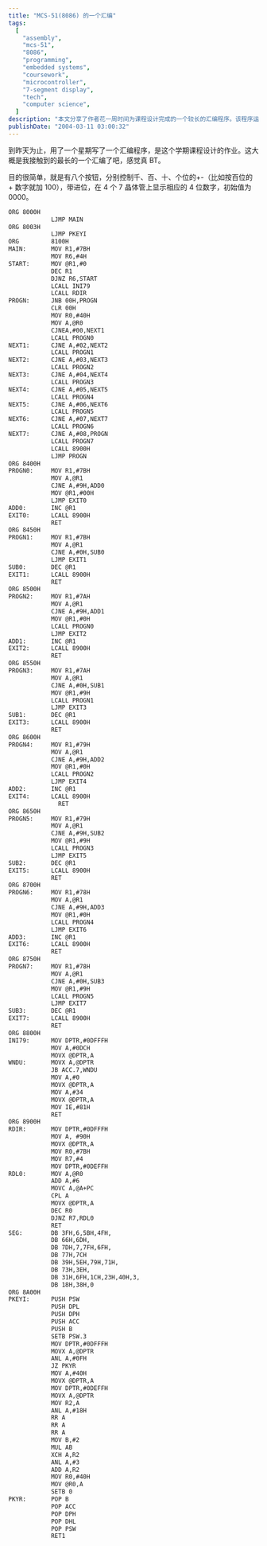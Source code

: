 ```yaml
---
title: "MCS-51(8086) 的一个汇编"
tags:
  [
    "assembly",
    "mcs-51",
    "8086",
    "programming",
    "embedded systems",
    "coursework",
    "microcontroller",
    "7-segment display",
    "tech",
    "computer science",
  ]
description: "本文分享了作者花一周时间为课程设计完成的一个较长的汇编程序。该程序运行在 MCS-51(8086) 架构上，实现了一个简单的数字显示和控制系统：通过八个按钮分别控制千、百、十、个位数字的增减，带进位功能，并在四个七段显示器上显示相应的四位数字，初始值为 0000。作者详细展示了完整的汇编代码，包括初始化、按键输入处理、数字增减逻辑和显示输出等各个模块，呈现了在嵌入式系统编程中使用汇编语言直接操作硬件的方法。"
publishDate: "2004-03-11 03:00:32"
---
```


到昨天为止，用了一个星期写了一个汇编程序，是这个学期课程设计的作业。这大概是我接触到的最长的一个汇编了吧，感觉真 BT。

目的很简单，就是有八个按钮，分别控制千、百、十、个位的+-（比如按百位的 + 数字就加 100），带进位，在 4 个 7 晶体管上显示相应的 4 位数字，初始值为 0000。

```txt
ORG 8000H
            LJMP MAIN
ORG 8003H
            LJMP PKEYI
ORG         8100H
MAIN:       MOV R1,#7BH
            MOV R6,#4H
START:      MOV @R1,#0
            DEC R1
            DJNZ R6,START
            LCALL INI79
            LCALL RDIR
PROGN:      JNB 00H,PROGN
            CLR 00H
            MOV R0,#40H
            MOV A,@R0
            CJNEA,#00,NEXT1
            LCALL PROGN0
NEXT1:      CJNE A,#02,NEXT2
            LCALL PROGN1
NEXT2:      CJNE A,#03,NEXT3
            LCALL PROGN2
NEXT3:      CJNE A,#04,NEXT4
            LCALL PROGN3
NEXT4:      CJNE A,#05,NEXT5
            LCALL PROGN4
NEXT5:      CJNE A,#06,NEXT6
            LCALL PROGN5
NEXT6:      CJNE A,#07,NEXT7
            LCALL PROGN6
NEXT7:      CJNE A,#08,PROGN
            LCALL PROGN7
            LCALL 8900H
            LJMP PROGN
ORG 8400H
PROGN0:     MOV R1,#7BH
            MOV A,@R1
            CJNE A,#9H,ADD0
            MOV @R1,#00H
            LJMP EXIT0
ADD0:       INC @R1
EXIT0:      LCALL 8900H
            RET
ORG 8450H
PROGN1:     MOV R1,#7BH
            MOV A,@R1
            CJNE A,#0H,SUB0
            LJMP EXIT1
SUB0:       DEC @R1
EXIT1:      LCALL 8900H
            RET
ORG 8500H
PROGN2:     MOV R1,#7AH
            MOV A,@R1
            CJNE A,#9H,ADD1
            MOV @R1,#0H
            LCALL PROGN0
            LJMP EXIT2
ADD1:       INC @R1
EXIT2:      LCALL 8900H
            RET
ORG 8550H
PROGN3:     MOV R1,#7AH
            MOV A,@R1
            CJNE A,#0H,SUB1
            MOV @R1,#9H
            LCALL PROGN1
            LJMP EXIT3
SUB1:       DEC @R1
EXIT3:      LCALL 8900H
            RET
ORG 8600H
PROGN4:     MOV R1,#79H
            MOV A,@R1
            CJNE A,#9H,ADD2
            MOV @R1,#0H
            LCALL PROGN2
            LJMP EXIT4
ADD2:       INC @R1
EXIT4:      LCALL 8900H
              RET
ORG 8650H
PROGN5:     MOV R1,#79H
            MOV A,@R1
            CJNE A,#9H,SUB2
            MOV @R1,#9H
            LCALL PROGN3
            LJMP EXIT5
SUB2:       DEC @R1
EXIT5:      LCALL 8900H
            RET
ORG 8700H
PROGN6:     MOV R1,#78H
            MOV A,@R1
            CJNE A,#9H,ADD3
            MOV @R1,#0H
            LCALL PROGN4
            LJMP EXIT6
ADD3:       INC @R1
EXIT6:      LCALL 8900H
            RET
ORG 8750H
PROGN7:     MOV R1,#78H
            MOV A,@R1
            CJNE A,#0H,SUB3
            MOV @R1,#9H
            LCALL PROGN5
            LJMP EXIT7
SUB3:       DEC @R1
EXIT7:      LCALL 8900H
            RET
ORG 8800H
INI79:      MOV DPTR,#0DFFFH
            MOV A,#0DCH
            MOVX @DPTR,A
WNDU:       MOVX A,@DPTR
            JB ACC.7,WNDU
            MOV A,#0
            MOVX @DPTR,A
            MOV A,#34
            MOVX @DPTR,A
            MOV IE,#81H
            RET
ORG 8900H
RDIR:       MOV DPTR,#0DFFFH
            MOV A, #90H
            MOVX @DPTR,A
            MOV R0,#7BH
            MOV R7,#4
            MOV DPTR,#0DEFFH
RDL0:       MOV A,@R0
            ADD A,#6
            MOVC A,@A+PC
            CPL A
            MOVX @DPTR,A
            DEC R0
            DJNZ R7,RDL0
            RET
SEG:        DB 3FH,6,5BH,4FH,
            DB 66H,6DH,
            DB 7DH,7,7FH,6FH,
            DB 77H,7CH
            DB 39H,5EH,79H,71H,
            DB 73H,3EH,
            DB 31H,6FH,1CH,23H,40H,3,
            DB 18H,38H,0
ORG 8A00H
PKEYI:      PUSH PSW
            PUSH DPL
            PUSH DPH
            PUSH ACC
            PUSH B
            SETB PSW.3
            MOV DPTR,#0DFFFH
            MOVX A,@DPTR
            ANL A,#0FH
            JZ PKYR
            MOV A,#40H
            MOVX @DPTR,A
            MOV DPTR,#0DEFFH
            MOVX A,@DPTR
            MOV R2,A
            ANL A,#18H
            RR A
            RR A
            RR A
            MOV B,#2
            MUL AB
            XCH A,R2
            ANL A,#3
            ADD A,R2
            MOV R0,#40H
            MOV @R0,A
            SETB 0
PKYR:       POP B
            POP ACC
            POP DPH
            POP DHL
            POP PSW
            RET1
```
